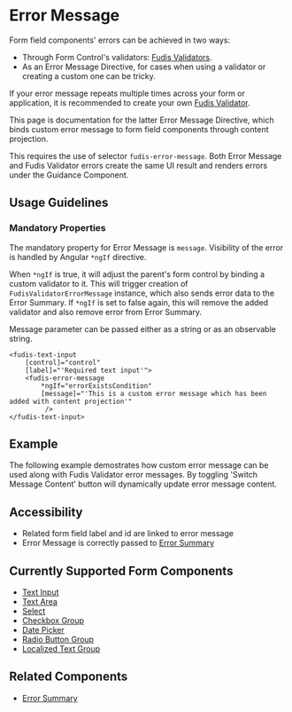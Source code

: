 
<Meta title="Components/Form/Error Message" />

# Error Message

Form field components' errors can be achieved in two ways:

- Through Form Control's validators: [Fudis Validators](/docs/utilities-validators--documentation).
- As an Error Message Directive, for cases when using a validator or creating a custom one can be tricky.

If your error message repeats multiple times across your form or application, it is recommended to create your own [Fudis Validator](/docs/utilities-validators--documentation).

This page is documentation for the latter Error Message Directive, which binds custom error message to form field components through content projection.

This requires the use of selector `fudis-error-message`. Both Error Message and Fudis Validator errors create the same UI result and renders errors under the Guidance Component.

## Usage Guidelines

### Mandatory Properties

The mandatory property for Error Message is `message`. Visibility of the error is handled by Angular `*ngIf` directive.

When `*ngIf` is true, it will adjust the parent's form control by binding a custom validator to it. This will trigger creation of `FudisValidatorErrorMessage` instance, which also sends error data to the Error Summary. If `*ngIf` is set to false again, this will remove the added validator and also remove error from Error Summary.

Message parameter can be passed either as a string or as an observable string.

```
<fudis-text-input
	[control]="control"
	[label]="'Required text input'">
	<fudis-error-message
		*ngIf="errorExistsCondition"
		[message]="'This is a custom error message which has been added with content projection'"
		 />
</fudis-text-input>
```

## Example

The following example demostrates how custom error message can be used along with Fudis Validator error messages. By toggling 'Switch Message Content' button will dynamically update error message content.

<Canvas of={ErrorMessageStories.Example} />

## Accessibility

- Related form field label and id are linked to error message
- Error Message is correctly passed to [Error Summary](/docs/components-form-error-summary--documentation)

## Currently Supported Form Components

- [Text Input](/docs/components-form-text-input--documentation)
- [Text Area](/docs/components-form-text-area--documentation)
- [Select](/docs/components-form-select--documentation)
- [Checkbox Group](/docs/components-form-checkbox-group--documentation)
- [Date Picker](/docs/components-form-date-datepicker--documentation)
- [Radio Button Group](/docs/components-form-radio-button-group--documentation)
- [Localized Text Group](/docs/components-form-localized-text-group--documentation)

## Related Components

- [Error Summary](/docs/components-form-error-summary--documentation)

<ArgTypes of={ErrorMessageDirective} />
